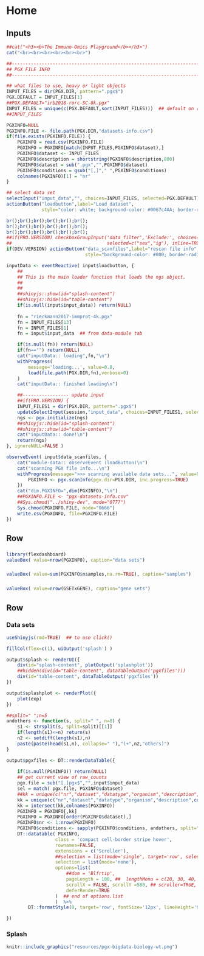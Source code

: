 Home {data-orientation=rows}
===========================================================================================


Inputs {.sidebar data-width=320}
-------------------------------------------------------------------------------------------

```r
##cat("<h3><b>The Immuno-Omics Playground</b></h3>")
cat("<br><br><br><br><br><br>")
```

```r
##-----------------------------------------------------------------------------
## PGX FILE INFO
##-----------------------------------------------------------------------------

## what files to use, heavy or light objects
INPUT_FILES = dir(PGX.DIR, pattern=".pgx$")
PGX.DEFAULT = INPUT_FILES[1]
##PGX.DEFAULT="irb2018-rorc-SC-8k.pgx"
INPUT_FILES = unique(c(PGX.DEFAULT,sort(INPUT_FILES)))  ## default on row1
##INPUT_FILES

PGXINFO=NULL
PGXINFO.FILE <- file.path(PGX.DIR,"datasets-info.csv")
if(file.exists(PGXINFO.FILE)) {
    PGXINFO = read.csv(PGXINFO.FILE)
    PGXINFO = PGXINFO[match(INPUT_FILES,PGXINFO$dataset),]
    PGXINFO$dataset <- INPUT_FILES
    PGXINFO$description = shortstring(PGXINFO$description,800)
    PGXINFO$dataset = sub(".pgx","",PGXINFO$dataset)
    PGXINFO$conditions = gsub("[,]"," ",PGXINFO$conditions)
    colnames(PGXINFO)[1] = "nr"
}

## select data set
selectInput("input_data","", choices=INPUT_FILES, selected=PGX.DEFAULT)
actionButton("loadbutton",label="Load dataset",
             style="color: white; background-color: #0067c4AA; border-radius: 3px;")

br();br();br();br();br();br();
br();br();br();br();br();br();
br();br();br();br();br();br();
##if(PRO.VERSION) checkboxGroupInput('data_filter','Exclude:', choices=c("sex","ig"),
##                                   selected=c("sex","ig"), inline=TRUE)
if(DEV.VERSION) actionButton("data_scanfiles",label="rescan file info",
                             style="background-color: #800; border-radius: 3px;")
```	


```r
inputData <- eventReactive( input$loadbutton, {
    ##
    ## This is the main loader function that loads the ngs object.
    ##
    ##
    ##shinyjs::show(id="splash-content")
    ##shinyjs::hide(id="table-content")
    if(is.null(input$input_data)) return(NULL)
    
    fn = "rieckmann2017-immprot-4k.pgx"
    fn = INPUT_FILES[13]
    fn = INPUT_FILES[1]
    fn = input$input_data  ## from data-module tab

    if(is.null(fn)) return(NULL)                          
    if(fn=="") return(NULL)
    cat("inputData:: loading",fn,"\n")
    withProgress(
        message='loading...', value=0.8,
        load(file.path(PGX.DIR,fn),verbose=0)
    )
    cat("inputData:: finished loading\n")

    ##----------------- update input
    ##if(PRO.VERSION) {
    INPUT_FILES1 = dir(PGX.DIR, pattern=".pgx$")
    updateSelectInput(session,"input_data", choices=INPUT_FILES1, selected=fn)  ## update?
    ngs <- pgx.initialize(ngs) 
    ##shinyjs::hide(id="splash-content")
    ##shinyjs::show(id="table-content")    
    cat("inputData:: done!\n")
    return(ngs)
}, ignoreNULL=FALSE )

observeEvent( input$data_scanfiles, {
    cat("module-data:: observeEvent (loadButton)\n")
    cat("scanning PGX file info...\n")
    withProgress(message=">>> scanning available data sets...", value=0, {
        PGXINFO <- pgx.scanInfo(pgx.dir=PGX.DIR, inc.progress=TRUE)
    })
    cat("dim.PGXINFO=",dim(PGXINFO),"\n")
    ##PGXINFO.FILE <- "pgx-datasets-info.csv"
    ##Sys.chmod("../shiny-dev", mode="0777")
    Sys.chmod(PGXINFO.FILE, mode="0666")
    write.csv(PGXINFO, file=PGXINFO.FILE)
})
```


Row 
-----------------------------------------------------------------------

### {.value-box}

```r
library(flexdashboard)
valueBox( value=nrow(PGXINFO), caption="data sets")
```

### {.value-box}

```r
valueBox( value=sum(PGXINFO$nsamples,na.rm=TRUE), caption="samples")
```

### {.value-box}

```r
valueBox( value=nrow(GSETxGENE), caption="gene sets")
```


Row {.tabset data-height=800}
-----------------------------------------------------------------------

### Data sets

```r
useShinyjs(rmd=TRUE)  ## to use click()

fillCol(flex=c(1), uiOutput('splash') )

output$splash <- renderUI({
    div(id="splash-content", plotOutput('splashplot'))
    ##hidden(div(id="table-content", dataTableOutput('pgxfiles')))
    div(id="table-content", dataTableOutput('pgxfiles'))
})

output$splashplot <- renderPlot({
    plot(exp)
})

##split=" ";n=5
andothers <- function(s, split=" ", n=8) {
    s1 <- strsplit(s, split=split)[[1]]
    if(length(s1)<=n) return(s)
    n2 <- setdiff(length(s1),n)
    paste(paste(head(s1,n), collapse=" "),"(+",n2,"others)")
}

output$pgxfiles <- DT::renderDataTable({
    
    if(is.null(PGXINFO)) return(NULL)
    ## get current view of raw_counts
    pgx.file = sub("[.]pgx$","",input$input_data)
    sel = match( pgx.file, PGXINFO$dataset)
    ##kk = unique(c("nr","dataset","datatype","organism","description",colnames(PGXINFO)))
    kk = unique(c("nr","dataset","datatype","organism","description",colnames(PGXINFO)))
    kk = intersect(kk,colnames(PGXINFO))
    PGXINFO = PGXINFO[,kk]
    PGXINFO = PGXINFO[order(PGXINFO$dataset),] 
    PGXINFO$nr <- 1:nrow(PGXINFO)
    PGXINFO$conditions <- sapply(PGXINFO$conditions, andothers, split=" ", n=6)
    DT::datatable( PGXINFO,
                  class = 'compact cell-border stripe hover',
                  rownames=FALSE,
                  extensions = c('Scroller'),
                  ##selection = list(mode='single', target='row', selected=sel ),
                  selection = list(mode='none'),
                  options=list(
                      ##dom = 'Blfrtip', 
                      pageLength = 100, ##  lengthMenu = c(20, 30, 40, 60, 100, 250),
                      scrollX = FALSE, scrollY =580, ## scroller=TRUE,
                      deferRender=TRUE
                  )  ## end of options.list 
                  )  %>%
        DT::formatStyle(0, target='row', fontSize='12px', lineHeight='95%')

})
```


### Splash

```r
knitr::include_graphics("resources/pgx-bigdata-biology-wt.png")
```
